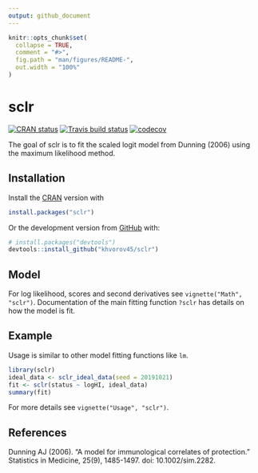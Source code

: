 ```yaml
---
output: github_document
---
```


<!-- README.md is generated from README.Rmd. Please edit that file -->

```r
knitr::opts_chunk$set(
  collapse = TRUE,
  comment = "#>",
  fig.path = "man/figures/README-",
  out.width = "100%"
)
```

# sclr

<!-- badges: start -->
[![CRAN status](https://www.r-pkg.org/badges/version/sclr)](https://cran.r-project.org/package=sclr)
[![Travis build status](https://travis-ci.org/khvorov45/sclr.svg?branch=master)](https://travis-ci.org/khvorov45/sclr)
[![codecov](https://codecov.io/gh/khvorov45/sclr/branch/master/graph/badge.svg)](https://codecov.io/gh/khvorov45/sclr)
<!-- badges: end -->

The goal of sclr is to fit the scaled logit model from Dunning (2006) using the
maximum likelihood method.

## Installation

Install the [CRAN](https://CRAN.R-project.org) version with

``` r
install.packages("sclr")
```

Or the development version from [GitHub](https://github.com/) with:

``` r
# install.packages("devtools")
devtools::install_github("khvorov45/sclr")
```

## Model

For log likelihood, scores and second derivatives see `vignette("Math", "sclr")`.
Documentation of the main fitting function `?sclr` has details on how the model is fit.

## Example

Usage is similar to other model fitting functions like `lm`.

```r
library(sclr)
ideal_data <- sclr_ideal_data(seed = 20191021)
fit <- sclr(status ~ logHI, ideal_data)
summary(fit)
```

For more details see `vignette("Usage", "sclr")`.

## References

Dunning AJ (2006). “A model for immunological correlates of protection.” Statistics in Medicine, 25(9), 1485-1497. doi: 10.1002/sim.2282.

